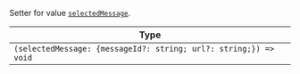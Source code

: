 Setter for value [`selectedMessage`](../../../contexts/image_gallery_context.mdx#selectedmessage).

| Type                                                   |
| ------------------------------------------------------ |
| `(selectedMessage: {messageId?: string; url?: string;}) => void` |
